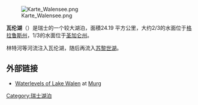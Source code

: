 {{Infobox_lake
 |湖泊名稱 = 瓦伦湖<br />Walensee 
 |湖泊照片 = Walensee from Kerenzerberg to East.jpg
 |湖泊照片標題 =从{{link-de|克雷泽伯格山|Kerenzerberg}}向东俯瞰瓦伦湖
 |測深圖 = 
 |測深圖標題 =
 |座標 = {{coord|47|7|N|9|12|E|type:waterbody_region:CH-SG/CH-GL|display=inline,title}}
 |湖泊類別 =
 |流入 = [[林特河|林特河]]、{{link-de|埃舍尔运河|Escherkanal}}、[[塞茨河|塞茨河]]
 |流出 = 林特运河
 |集水區面積 =
 |集水區國家 =[[瑞士|瑞士]]
 |湖泊長度 =
 |湖泊闊度 =
 |湖泊面積 =24.19 平方公里
 |平均深度 =104.7米
 |最深深度 =151米
 |水體體積 =2.5立方公里
 |湖水停留時間 =1.4258年
 |湖岸線長度 =
 |海拔高度 =419米
 |湖中島嶼 =
 |湖邊城鎮 =[[瓦伦施塔特|瓦伦施塔特]]、[[韦森|韦森]]、[[夸尔滕|夸尔滕]]
}}

[[File:Karte_Walensee.png|thumb]]

'''瓦伦湖'''（{{lang-de|Walensee}}）是瑞士的一个较大湖泊，面積24.19 平方公里，大约2/3的水面位于[[格拉鲁斯州|格拉鲁斯州]]，1/3的水面位于[[圣加仑州|圣加仑州]]。

林特河等河流注入瓦伦湖，随后再流入[[苏黎世湖|苏黎世湖]]。

== 外部链接 ==
{{commonscat|Lake Walen}}
*[http://www.hydrodaten.admin.ch/e/2118.htm Waterlevels of Lake Walen] {{Wayback|url=http://www.hydrodaten.admin.ch/e/2118.htm |date=20091224204742 }} at [[Murg|Murg]]

{{Authority control}}
[[Category:瑞士湖泊|Category:瑞士湖泊]]